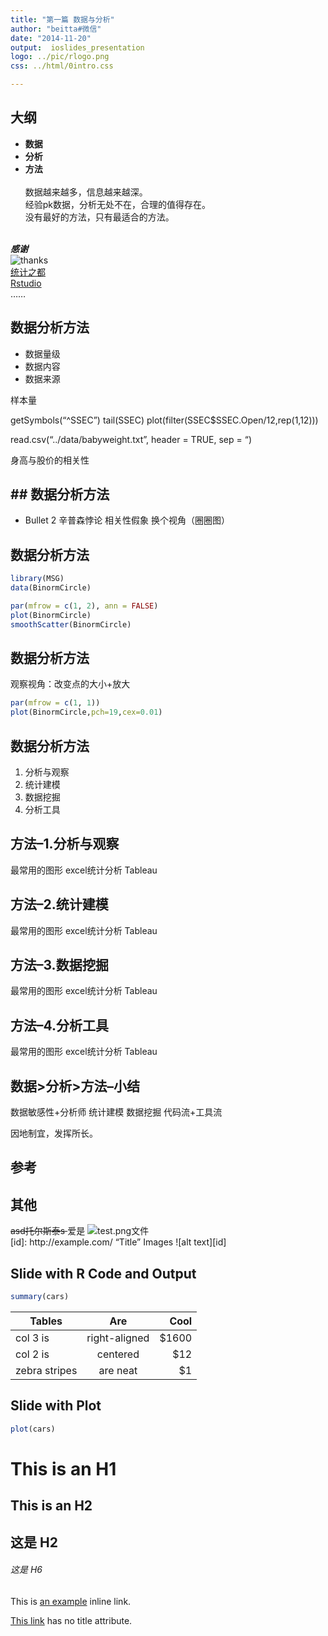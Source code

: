 ```yaml
---
title: "第一篇 数据与分析"
author: "beitta#微信"
date: "2014-11-20"
output:  ioslides_presentation
logo: ../pic/rlogo.png
css: ../html/0intro.css

---
```


## 大纲
-  **数据**
-  **分析**
-  **方法**  
<br>
  <dfp>
  数据越来越多，信息越来越深。  
  经验pk数据，分析无处不在，合理的值得存在。  
  没有最好的方法，只有最适合的方法。  
  </dfp>
<br>  

***感谢***  
![thanks](../pic/thank.png)  
<dfp6>
[统计之都](http://cos.name/)  
[Rstudio](http://www.rstudio.com/)  
……
</dfp6>

##  <dfb>数据</dfb>分析方法
- 数据量级
- 数据内容
- 数据来源

样本量

getSymbols("^SSEC")
tail(SSEC)
plot(filter(SSEC$SSEC.Open/12,rep(1,12)))

read.csv("../data/babyweight.txt", header = TRUE, sep = "\t")

身高与股价的相关性


##  数据<dfb>分析</dfb>方法
- 
- Bullet 2
辛普森悖论
相关性假象
换个视角（圈圈图）

##  数据<dfb>分析</dfb>方法

```r
library(MSG)
data(BinormCircle)
```
```r
par(mfrow = c(1, 2), ann = FALSE)
plot(BinormCircle)
smoothScatter(BinormCircle)
```

##  数据<dfb>分析</dfb>方法
观察视角：改变点的大小+放大
```r
par(mfrow = c(1, 1))
plot(BinormCircle,pch=19,cex=0.01)
```

##  数据分析<dfb>方法</dfb>
1. 分析与观察
2. 统计建模
3. 数据挖掘
4. 分析工具


##  方法--1.分析与观察

最常用的图形
excel统计分析
Tableau

##  方法--2.统计建模

最常用的图形
excel统计分析
Tableau

##  方法--3.数据挖掘

最常用的图形
excel统计分析
Tableau

##  方法--4.分析工具

最常用的图形
excel统计分析
Tableau


## 数据>分析>方法--小结

数据敏感性+分析师
统计建模
数据挖掘
代码流+工具流


因地制宜，发挥所长。



##  参考
[1]:谢益辉,2010,"统计图形和模拟视角下的模型理论解析".



##  其他
<s> asd托尔斯泰s </s> 爱是
![test.png文件](../pic/rlogo.png)  
[id]: http://example.com/ "Title"
Images
![alt text][id]



## Slide with R Code and Output

```r
summary(cars)

```
| Tables        | Are           | Cool  |  
| ------------- |:-------------:| -----:|  
| col 3 is      | right-aligned | $1600 |  
| col 2 is      | centered      |   $12 |  
| zebra stripes | are neat      |    $1 |  


## Slide with Plot

```r
plot(cars)
```

This is an H1
=============

This is an H2
-------------

## 这是 H2

###### 这是 H6

This is [an example](http://example.com/ "Title") inline link.

[This link](http://example.net/) has no title attribute.



